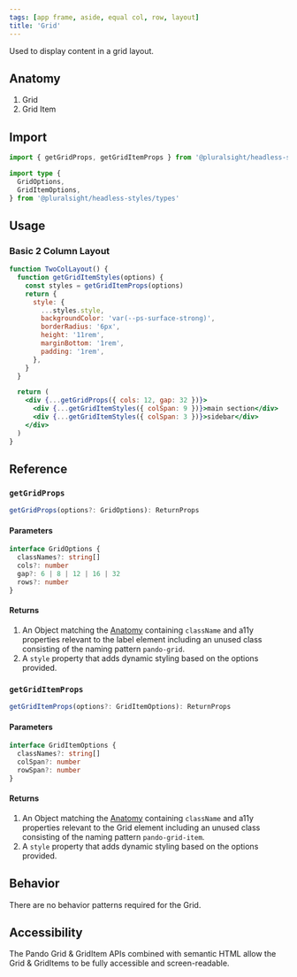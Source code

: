 ```yaml
---
tags: [app frame, aside, equal col, row, layout]
title: 'Grid'
---
```



<p className="size-xxl">Used to display content in a grid layout.</p>

<DocsLinkBar
  github="https://github.com/pluralsight/pando/tree/main/packages/headless-styles/src/components/Grid"
  figma="https://www.figma.com/file/ZmH4XsZS5WnKeo28ylM5x1/Pando-UI-kit-(Web)?node-id=1214%3A50560&t=YLA3FBYLefNvfeuf-0"
/>

## Anatomy

1. Grid
2. Grid Item

## Import

```javascript
import { getGridProps, getGridItemProps } from '@pluralsight/headless-styles'
```

```typescript
import type {
  GridOptions,
  GridItemOptions,
} from '@pluralsight/headless-styles/types'
```

## Usage

### Basic 2 Column Layout

```jsx live
function TwoColLayout() {
  function getGridItemStyles(options) {
    const styles = getGridItemProps(options)
    return {
      style: {
        ...styles.style,
        backgroundColor: 'var(--ps-surface-strong)',
        borderRadius: '6px',
        height: '11rem',
        marginBottom: '1rem',
        padding: '1rem',
      },
    }
  }

  return (
    <div {...getGridProps({ cols: 12, gap: 32 })}>
      <div {...getGridItemStyles({ colSpan: 9 })}>main section</div>
      <div {...getGridItemStyles({ colSpan: 3 })}>sidebar</div>
    </div>
  )
}
```

## Reference

### `getGridProps`

```typescript
getGridProps(options?: GridOptions): ReturnProps
```

#### Parameters

```typescript
interface GridOptions {
  classNames?: string[]
  cols?: number
  gap?: 6 | 8 | 12 | 16 | 32
  rows?: number
}
```

#### Returns

1. An Object matching the [Anatomy](#anatomy) containing `className` and a11y properties relevant to the label element including an unused class consisting of the naming pattern `pando-grid`.
2. A `style` property that adds dynamic styling based on the options provided.

### `getGridItemProps`

```typescript
getGridItemProps(options?: GridItemOptions): ReturnProps
```

#### Parameters

```typescript
interface GridItemOptions {
  classNames?: string[]
  colSpan?: number
  rowSpan?: number
}
```

#### Returns

1. An Object matching the [Anatomy](#anatomy) containing `className` and a11y properties relevant to the Grid element including an unused class consisting of the naming pattern `pando-grid-item`.
2. A `style` property that adds dynamic styling based on the options provided.

## Behavior

There are no behavior patterns required for the Grid.

## Accessibility

The Pando Grid & GridItem APIs combined with semantic HTML allow the Grid & GridItems to be fully accessible and screen-readable.
